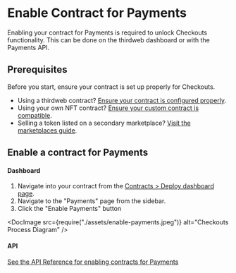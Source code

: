 
# Enable Contract for Payments

Enabling your contract for Payments is required to unlock Checkouts functionality. This can be done on the thirdweb dashboard or with the Payments API.

## Prerequisites

Before you start, ensure your contract is set up properly for Checkouts.

- Using a thirdweb contract? [Ensure your contract is configured properly](pre-built-contracts).
- Using your own NFT contract? [Ensure your custom contract is compatible](custom-contracts).
- Selling a token listed on a secondary marketplace? [Visit the marketplaces guide](marketplaces).

## Enable a contract for Payments

#### Dashboard

1. Navigate into your contract from the [Contracts > Deploy dashboard page](https://thirdweb.com/dashboard/contracts/deploy).
2. Navigate to the "Payments" page from the sidebar.
3. Click the "Enable Payments" button

<DocImage
	src={require("./assets/enable-payments.jpeg")}
	alt="Checkouts Process Diagram"
/>

#### API

[See the API Reference for enabling contracts for Payments](https://redocly.github.io/redoc/?url=https://payments.thirdweb.com/api/doc#tag/Contracts/paths/~1api~12022-08-12~1register-contract/post)
